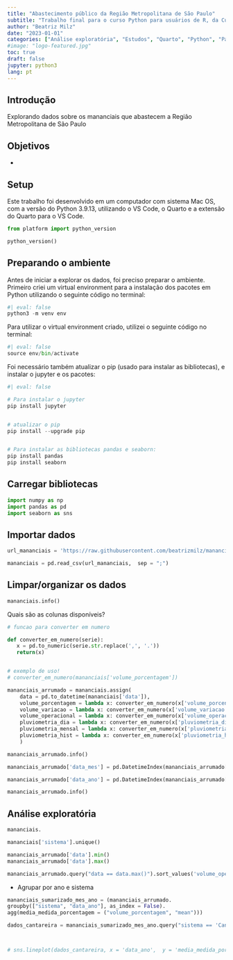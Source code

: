 ```yaml
---
title: "Abastecimento público da Região Metropolitana de São Paulo"
subtitle: "Trabalho final para o curso Python para usuários de R, da Curso-R"
author: "Beatriz Milz"
date: "2023-01-01"
categories: ["Análise exploratória", "Estudos", "Quarto", "Python", "Pandas", "Seaborn"]
#image: "logo-featured.jpg"
toc: true
draft: false
jupyter: python3
lang: pt
---
```


## Introdução

Explorando dados sobre os mananciais que abastecem a Região Metropolitana de São Paulo

## Objetivos

-

## Setup

Este trabalho foi desenvolvido em um computador com sistema Mac OS, com a versão do Python 3.9.13, utilizando o VS Code, o Quarto e a extensão do Quarto para o VS Code.

```python
from platform import python_version

python_version()
```

## Preparando o ambiente

Antes de iniciar a explorar os dados, foi preciso preparar o ambiente. Primeiro criei um virtual environment para a instalação dos pacotes em Python utilizando o seguinte código no terminal:

```python
#| eval: false
python3 -m venv env
```

Para utilizar o virtual environment criado, utilizei o seguinte código no terminal:

```python
#| eval: false
source env/bin/activate
```


Foi necessário também atualizar o pip (usado para instalar as bibliotecas), e instalar o jupyter e os pacotes:

```python
#| eval: false

# Para instalar o jupyter
pip install jupyter


# atualizar o pip
pip install --upgrade pip


# Para instalar as bibliotecas pandas e seaborn:
pip install pandas
pip install seaborn
```

## Carregar bibliotecas


```python
import numpy as np
import pandas as pd
import seaborn as sns
```


## Importar dados

```python

url_mananciais = 'https://raw.githubusercontent.com/beatrizmilz/mananciais/master/inst/extdata/mananciais.csv'

mananciais = pd.read_csv(url_mananciais,  sep = ";")
```


## Limpar/organizar os dados

```python
mananciais.info()
```





Quais são as colunas disponíveis?

```python

# funcao para converter em numero

def converter_em_numero(serie):
   x = pd.to_numeric(serie.str.replace(',', '.')) 
   return(x)


# exemplo de uso!
# converter_em_numero(mananciais['volume_porcentagem'])

```

```python

mananciais_arrumado = mananciais.assign(
    data = pd.to_datetime(mananciais['data']),
    volume_porcentagem = lambda x: converter_em_numero(x['volume_porcentagem']),
    volume_variacao = lambda x: converter_em_numero(x['volume_variacao']),
    volume_operacional = lambda x: converter_em_numero(x['volume_operacional']),
    pluviometria_dia = lambda x: converter_em_numero(x['pluviometria_dia']),
    pluviometria_mensal = lambda x: converter_em_numero(x['pluviometria_mensal']),
    pluviometria_hist = lambda x: converter_em_numero(x['pluviometria_hist'])
    )
```


```python
mananciais_arrumado.info()
```

```python
mananciais_arrumado['data_mes'] = pd.DatetimeIndex(mananciais_arrumado['data']).month

mananciais_arrumado['data_ano'] = pd.DatetimeIndex(mananciais_arrumado['data']).year
```

```python
mananciais_arrumado.info()
```

## Análise exploratória

```python
mananciais.
```


```python
mananciais['sistema'].unique()
```

```python
mananciais_arrumado['data'].min()
mananciais_arrumado['data'].max()
```


```python
mananciais_arrumado.query("data == data.max()").sort_values('volume_operacional',  ascending = False).filter(["sistema", "volume_porcentagem", "volume_operacional"])
```


- Agrupar por ano e sistema

```python

mananciais_sumarizado_mes_ano = (mananciais_arrumado.
groupby(["sistema", "data_ano"], as_index = False).
agg(media_medida_porcentagem = ("volume_porcentagem", "mean")))

```

```python
dados_cantareira = mananciais_sumarizado_mes_ano.query("sistema == 'Cantareira'")



# sns.lineplot(dados_cantareira, x = 'data_ano',  y = 'media_medida_porcentagem' )
```
